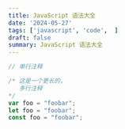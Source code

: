 ```yaml
---
title: JavaScript 语法大全
date: '2024-05-27'
tags: ['javascript', 'code',  ]
draft: false
summary: JavaScript 语法大全
---
```


```js
// 单行注释

/* 这是一个更长的，
   多行注释
*/
var foo = "foobar";
let foo = "foobar";
const foo = "foobar";
```
